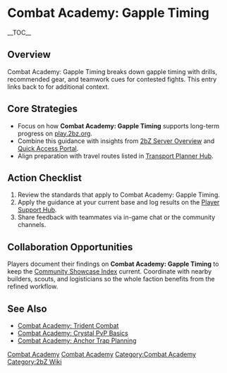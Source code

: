 {{Short description|Combat Academy: Gapple Timing breaks down gapple timing with drills, recommended gear, and teamwork cues for contested fights}}
= Combat Academy: Gapple Timing =
{{2bZ Navbox}}
__TOC__

== Overview ==
Combat Academy: Gapple Timing breaks down gapple timing with drills, recommended gear, and
teamwork cues for contested fights. This entry links back to [[Category:Combat
Academy|Combat Academy]] for additional context.

== Core Strategies ==
* Focus on how '''Combat Academy: Gapple Timing''' supports long-term progress on [[play.2bz.org]].
* Combine this guidance with insights from [[2bZ Server Overview]] and [[Quick Access Portal]].
* Align preparation with travel routes listed in [[Transport Planner Hub]].

== Action Checklist ==
# Review the [[Category:Combat Academy|Combat Academy]] standards that apply to Combat Academy: Gapple Timing.
# Apply the guidance at your current base and log results on the [[Player Support Hub]].
# Share feedback with teammates via in-game chat or the community channels.

== Collaboration Opportunities ==
Players document their findings on '''Combat Academy: Gapple Timing''' to keep the
[[Community Showcase Index]] current. Coordinate with nearby builders, scouts, and
logisticians so the whole faction benefits from the refined workflow.

== See Also ==
* [[Combat Academy: Trident Combat]]
* [[Combat Academy: Crystal PvP Basics]]
* [[Combat Academy: Anchor Trap Planning]]

[[Category:Combat Academy]]
[[Category:2bZ Wiki]]
